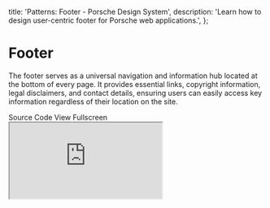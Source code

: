 
  title: 'Patterns: Footer - Porsche Design System',
  description: 'Learn how to design user-centric footer for Porsche web applications.',
};

# Footer

<TableOfContents headings={[]} />

The footer serves as a universal navigation and information hub located at the bottom of every page. It provides
essential links, copyright information, legal disclaimers, and contact details, ensuring users can easily access key
information regardless of their location on the site.

<div className="flex flex-wrap gap-static-md mt-fluid-lg">
  <PLinkPure icon="external">
    <Link href="https://github.com/porsche-design-system/examples/tree/main/patterns/footer/1">Source Code</Link>
  </PLinkPure>
  <PLinkPure icon="external">
    <Link href="https://porsche-design-system.github.io/examples/patterns/footer/1">View Fullscreen</Link>
  </PLinkPure>
</div>

<iframe
  className="my-fluid-md w-full aspect-3/2 rounded-lg shadow-high"
  title="Header Variant 1"
  src="https://porsche-design-system.github.io/examples/patterns/footer/1"
/>
